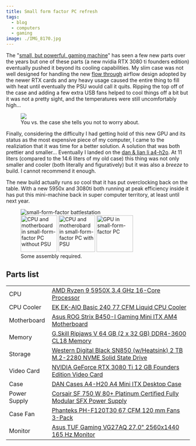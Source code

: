 ```yaml
---
title: Small form factor PC refresh
tags:
  - blog
  - computers
  - gaming
image: ./IMG_8170.jpg
---
```



The "[small, but powerful, gaming machine](/blog/2018/02-18-building-a-small-but-powerful-gaming-machine)" has seen
a few new parts over the years but one of these parts (a new nvidia RTX 3080 ti founders edition) eventually pushed it
beyond its cooling capabilities. My slim case was not well designed for handling the new [flow through](https://www.youtube.com/watch?v=SCBouoWoUh0)
airflow design adopted by the newer RTX cards and any heavy usage caused the entire thing to fill with heat until
eventually the PSU would call it quits. Ripping the top off of the case and adding a few extra USB fans
helped to cool things off a bit but it was not a pretty sight, and the temperatures were still uncomfortably high...

<figure class="small right">
  <img src={ imgDrake.src } />
  <figcaption>You vs. the case she tells you not to worry about.</figcaption>
</figure>

Finally, considering the difficulty I had getting hold of this new GPU and its status as the most
expensive piece of my computer, I came to the realiziation that it was time for a better solution. A solution that was
both prettier and smaller... Eventually I landed on the [dan & lian li a4-h2o](https://lian-li.com/product/a4h2o/).
At 11 liters (compared to the 14.6 liters of my old case) this thing was not only smaller and cooler (both literally and
figuratively) but it was also a _breeze_ to build. I cannot recommend it enough.

The new build actually runs _so_ cool that it has put overclocking back on the table. With a new 5950x and
3080ti both running at peak efficiency inside it has put this mini-machine back in super computer
territory, at least until next year.

<LightboxGallery>
  <figure class={`${ styles.images } center`}>
    <img alt="small-form-factor battlestation" src={ img8166.src } data-src={ img8166.src } />
    <div>
      <Image alt="CPU and motherboard in small-form-factor PC without PSU" src={ img8170 } height="100" data-src={ img8170.src } />
      <Image alt="CPU and motherobard in small-form-factor PC with PSU" src={ img8172 } height="100" data-src={ img8172.src } />
      <Image alt="GPU in small-form-factor PC" src={ img8157 } height="100" data-src={ img8157.src }/>
    </div>
    <figcaption>Some assembly required.</figcaption>
  </figure>
</LightboxGallery>

## Parts list

<table class="table table-striped">
  <tbody>
    <tr>
      <td class="pcpp-part-list-type">CPU</td>
      <td class="pcpp-part-list-item"><a href="https://pcpartpicker.com/product/Qk2bt6/amd-ryzen-9-5950x-34-ghz-16-core-processor-100-100000059wof">AMD Ryzen 9 5950X 3.4 GHz 16-Core Processor</a></td>
    </tr>
    <tr>
      <td class="pcpp-part-list-type">CPU Cooler</td>
      <td class="pcpp-part-list-item"><a href="https://pcpartpicker.com/product/jjytt6/ek-ek-aio-basic-240-77-cfm-liquid-cpu-cooler-ek-aio-basic-240">EK EK-AIO Basic 240 77 CFM Liquid CPU Cooler</a></td>
    </tr>
    <tr>
      <td class="pcpp-part-list-type">Motherboard</td>
      <td class="pcpp-part-list-item"><a href="https://pcpartpicker.com/product/kbx2FT/asus-rog-strix-b450-i-gaming-mini-itx-am4-motherboard-strix-b450-i-gaming">Asus ROG Strix B450-I Gaming Mini ITX AM4 Motherboard</a></td>
    </tr>
    <tr>
      <td class="pcpp-part-list-type">Memory</td>
      <td class="pcpp-part-list-item"><a href="https://pcpartpicker.com/product/kmBhP6/gskill-ripjaws-v-64-gb-2-x-32-gb-ddr4-3600-memory-f4-3600c18d-64gvk">G.Skill Ripjaws V 64 GB (2 x 32 GB) DDR4-3600 CL18 Memory</a></td>
    </tr>
    <tr>
      <td class="pcpp-part-list-type">Storage</td>
      <td class="pcpp-part-list-item"><a href="https://pcpartpicker.com/product/JJYQzy/western-digital-black-sn850-wheatsink-2-tb-m2-2280-nvme-solid-state-drive-wds200t1xhe">Western Digital Black SN850 (w/Heatsink) 2 TB M.2-2280 NVME Solid State Drive</a></td>
    </tr>
    <tr>
      <td class="pcpp-part-list-type">Video Card</td>
      <td class="pcpp-part-list-item"><a href="https://pcpartpicker.com/product/c2kWGX/nvidia-geforce-rtx-3080-ti-12-gb-founders-edition-video-card-900-1g133-2518-000">NVIDIA GeForce RTX 3080 Ti 12 GB Founders Edition Video Card</a></td>
    </tr>
    <tr>
      <td class="pcpp-part-list-type">Case</td>
      <td class="pcpp-part-list-item"><a href="https://pcpartpicker.com/product/BCcG3C/dan-cases-a4-h20-a4-mini-itx-desktop-case-a4-h20-a4">DAN Cases A4-H20 A4 Mini ITX Desktop Case</a></td>
    </tr>
  <tr>
    <td class="pcpp-part-list-type">Power Supply</td>
    <td class="pcpp-part-list-item"><a href="https://pcpartpicker.com/product/nJrmP6/corsair-750-w-80-platinum-certified-fully-modular-sfx-power-supply-cp-9020186-na">Corsair SF 750 W 80+ Platinum Certified Fully Modular SFX Power Supply</a></td>
  </tr>
    <tr>
      <td class="pcpp-part-list-type">Case Fan</td>
      <td class="pcpp-part-list-item"><a href="https://pcpartpicker.com/product/YwmmP6/phanteks-ph-f120t30-67-cfm-120-mm-fans-3-pack-ph-f120t30_bg_3p">Phanteks PH-F120T30 67 CFM 120 mm Fans 3-Pack</a></td>
    </tr>
    <tr>
      <td class="pcpp-part-list-type">Monitor</td>
      <td class="pcpp-part-list-item"><a href="https://pcpartpicker.com/product/pGqBD3/asus-tuf-gaming-vg27aq-270-2560x1440-165-hz-monitor-vg27aq">Asus TUF Gaming VG27AQ 27.0" 2560x1440 165 Hz Monitor</a></td>
    </tr>
  </tbody>
</table>

